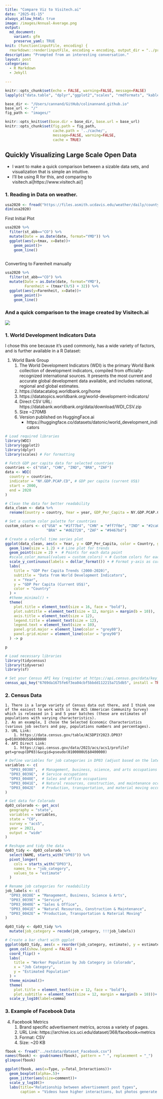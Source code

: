 ```yaml
---
title: "Compare Viz to Visitech.ai"
date: "2025-01-15"
always_allow_html: true
image: /images/Annual-Average.png
output:
  md_document:
    variant: gfm
    preserve_yaml: TRUE
knit: (function(inputFile, encoding) {
  rmarkdown::render(inputFile, encoding = encoding, output_dir = "../projects/_posts") })
description: "Prompted from an interesting conversation."
layout: post
categories:
  - R Markdown
  - Jekyll    
    
---
```

```r
knitr::opts_chunk$set(echo = FALSE, warning=FALSE, message=FALSE)
lapply(c("data.table", "dplyr","ggplot2","scales", "rmdformats", "kableExtra"), FUN=library, character.only=TRUE, quietly=TRUE)

base_dir <- "/Users/cannand/GitHub/colinannand.github.io" 
base_url <- "/"
fig_path <- "images/" 

knitr::opts_knit$set(base.dir = base_dir, base.url = base_url)
knitr::opts_chunk$set(fig.path = fig_path,
                      cache.path = '../cache/',
                      message=FALSE, warning=FALSE,
                      cache = TRUE) 

```

## Quickly Visualizing Large Scale Open Data
- I want to make a quick comparison between a sizable data sets, and visualization that is simple an intuitive. 
- I'll be using R for this, and comparing to visitech.ai[https://www.visitech.ai/]


### 1. Reading in Data on weather.

```r
usa2020 <- fread("https://files.asmith.ucdavis.edu/weather/daily/county_noweight/202001.csv")
dim(usa2020)
```

First Initial Plot
```r

usa2020 %>% 
  filter(st_abb=="CO") %>% 
  mutate(Date = as.Date(date, format="YMD")) %>% 
  ggplot(aes(y=tmax, x=Date))+
    geom_point()+
    geom_line()
  
```

Converting to Farenheit manually

```r
usa2020 %>% 
  filter(st_abb=="CO") %>% 
  mutate(Date = as.Date(date, format="YMD"),
         Farenheit = (tmax*(9/5) + 32)) %>% 
  ggplot(aes(y=Farenheit, x=Date))+
    geom_point()+
    geom_line()

```

### And a quick comparison to the image created by Visitech.ai

![](/images/Annual-Average.png)

### 1. World Development Indicators Data
I chose this one because it's used commonly, has a wide variety of factors, and is further available in a R Dataset:

1. World Bank Group
	1. The World Development Indicators (WDI) is the primary World Bank collection of development indicators, compiled from officially-recognized international sources. It presents the most current and accurate global development data available, and includes national, regional and global estimates.
	2. https://datacatalog.worldbank.org/home
	3. https://datatopics.worldbank.org/world-development-indicators/
	4. Direct CSV URL: https://databank.worldbank.org/data/download/WDI_CSV.zip
	5. Size ~270MB
	6. Version published on HuggingFace.ai 
		- https://huggingface.co/datasets/datonic/world_development_indicators

```r
# Load required libraries
library(WDI)
library(ggplot2)
library(dplyr)
library(scales) # For formatting

# Fetch GDP per capita data for selected countries
countries <- c("USA", "CHN", "IND", "BRA", "ZAF")
data <- WDI(
  country = countries,
  indicator = "NY.GDP.PCAP.CD", # GDP per capita (current US$)
  start = 2000,
  end = 2020
)

# Clean the data for better readability
data_clean <- data %>%
  rename(Country = country, Year = year, GDP_Per_Capita = NY.GDP.PCAP.CD)

# Set a custom color palette for countries
custom_colors <- c("USA" = "#1f77b4", "CHN" = "#ff7f0e", "IND" = "#2ca02c", 
                   "BRA" = "#d62728", "ZAF" = "#9467bd")

# Create a colorful time series plot
ggplot(data_clean, aes(x = Year, y = GDP_Per_Capita, color = Country, group = Country)) +
  geom_line(size = 1.2) + # Line plot for trends
  geom_point(size = 2) +  # Points for each data point
  #scale_color_manual(values = custom_colors) + # Custom colors for each country
  scale_y_continuous(labels = dollar_format()) + # Format y-axis as currency
  labs(
    title = "GDP Per Capita Trends (2000-2020)",
    subtitle = "Data from World Development Indicators",
    x = "Year",
    y = "GDP Per Capita (Current US$)",
    color = "Country"
  ) + 
  #theme_minimal() +
  theme(
    plot.title = element_text(size = 16, face = "bold"),
    plot.subtitle = element_text(size = 12, margin = margin(b = 10)),
    axis.title = element_text(size = 12),
    legend.title = element_text(size = 12),
    legend.text = element_text(size = 10),
    panel.grid.major = element_line(color = "grey80"),
    panel.grid.minor = element_line(color = "grey90")
  ) -> p

p

```



```r
# Load necessary libraries
library(tidycensus)
library(tidyverse)
library(sf)

# Set your Census API key (register at https://api.census.gov/data/key_signup.html)
census_api_key("6769da1675fe6f3ea04cbf5bbdd112215a715db5", install = TRUE, overwrite = TRUE)

```

### 2. Census Data
	1. There is a large variety of Census data out there, and I think one of the easiest to work with is the ACS (American Community Survey) which is released in 1 and 5 year batches (these are estimates of populations with varying characteristics). 
	2. As an example, I chose the Selected Economic Characteristics (various job sectors and pay, populations numbers and percentages). 
	3. URL Link:
		1. https://data.census.gov/table/ACSDP1Y2023.DP03?g=010XX00US$0400000 
	4. API Direct Link:
		1. https://api.census.gov/data/2023/acs/acs1/profile?get=group(DP03)&ucgid=pseudo(0100000US$0400000)

```r
# Define variables for job categories in DP03 (adjust based on the latest dataset)
variables <- c(
  "DP03_0038E",  # Management, business, science, and arts occupations
  "DP03_0039E",  # Service occupations
  "DP03_0040E",  # Sales and office occupations
  "DP03_0041E",  # Natural resources, construction, and maintenance occupations
  "DP03_0042E"   # Production, transportation, and material moving occupations
)

# Get data for Colorado
dp03_colorado <- get_acs(
  geography = "state",
  variables = variables,
  state = "CO",
  survey = "acs5",
  year = 2021,
  output = "wide"
)

# Reshape and tidy the data
dp03_tidy <- dp03_colorado %>%
  select(NAME, starts_with("DP03")) %>%
  pivot_longer(
    cols = starts_with("DP03"),
    names_to = "job_category",
    values_to = "estimate"
  )

# Rename job categories for readability
job_labels <- c(
  "DP03_0038E" = "Management, Business, Science & Arts",
  "DP03_0039E" = "Service",
  "DP03_0040E" = "Sales & Office",
  "DP03_0041E" = "Natural Resources, Construction & Maintenance",
  "DP03_0042E" = "Production, Transportation & Material Moving"
)

dp03_tidy <- dp03_tidy %>%
  mutate(job_category = recode(job_category, !!!job_labels))

# Create a bar chart with ggplot
ggplot(dp03_tidy, aes(x = reorder(job_category, estimate), y = estimate, fill = job_category)) +
  geom_col(show.legend = FALSE) +
  coord_flip() +
  labs(
    title = "Worker Population by Job Category in Colorado",
    x = "Job Category",
    y = "Estimated Population"
  ) +
  theme_minimal()+
  theme(
    plot.title = element_text(size = 12, face = "bold"),
    plot.subtitle = element_text(size = 12, margin = margin(b = 10)))+
  scale_y_log10(label=comma)

```



### 3. Example of Facebook Data
4. Facebook Metrics 
	1. Brand specific advertisement metrics, across a variety of pages. 
	2. URL Link: https://archive.ics.uci.edu/dataset/368/facebook+metrics
	3. Format: CSV
	4. Size: ~20 KB
	
```r
fbook <- fread("../extdata/dataset_Facebook.csv")
names(fbook) <- gsub(names(fbook), pattern = " ", replacement = "_")
glimpse(fbook)

ggplot(fbook, aes(x=Type, y=Total_Interactions))+
  geom_boxplot(alpha=.5)+
  geom_jitter(aes(size=comment))+
  scale_y_log10()+
  labs(title="Relationship between advertisement post types", 
       caption = "Videos have higher interactions, but photos generate more comments")


```

